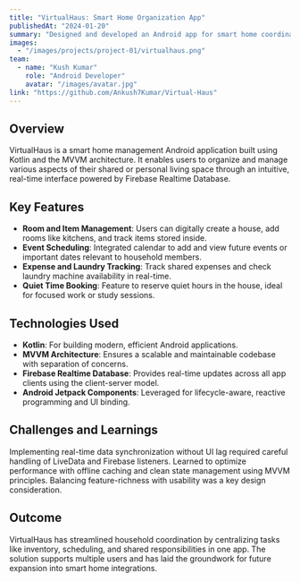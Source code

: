 ---
title: "VirtualHaus: Smart Home Organization App"
publishedAt: "2024-01-20"
summary: "Designed and developed an Android app for smart home coordination with real-time tracking and event management using MVVM and Firebase."
images:
  - "/images/projects/project-01/virtualhaus.png"
team:
  - name: "Kush Kumar"
    role: "Android Developer"
    avatar: "/images/avatar.jpg"
link: "https://github.com/Ankush7Kumar/Virtual-Haus"
---

## Overview

VirtualHaus is a smart home management Android application built using Kotlin and the MVVM architecture. It enables users to organize and manage various aspects of their shared or personal living space through an intuitive, real-time interface powered by Firebase Realtime Database.

## Key Features

- **Room and Item Management**: Users can digitally create a house, add rooms like kitchens, and track items stored inside.
- **Event Scheduling**: Integrated calendar to add and view future events or important dates relevant to household members.
- **Expense and Laundry Tracking**: Track shared expenses and check laundry machine availability in real-time.
- **Quiet Time Booking**: Feature to reserve quiet hours in the house, ideal for focused work or study sessions.

## Technologies Used

- **Kotlin**: For building modern, efficient Android applications.
- **MVVM Architecture**: Ensures a scalable and maintainable codebase with separation of concerns.
- **Firebase Realtime Database**: Provides real-time updates across all app clients using the client-server model.
- **Android Jetpack Components**: Leveraged for lifecycle-aware, reactive programming and UI binding.

## Challenges and Learnings

Implementing real-time data synchronization without UI lag required careful handling of LiveData and Firebase listeners. Learned to optimize performance with offline caching and clean state management using MVVM principles. Balancing feature-richness with usability was a key design consideration.

## Outcome

VirtualHaus has streamlined household coordination by centralizing tasks like inventory, scheduling, and shared responsibilities in one app. The solution supports multiple users and has laid the groundwork for future expansion into smart home integrations.
```
